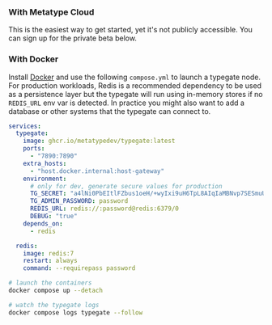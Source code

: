 
### With Metatype Cloud

This is the easiest way to get started, yet it's not publicly accessible. You can sign up for the private beta below.

<Newsletter />

### With Docker

Install [Docker](https://docs.docker.com/get-docker/) and use the following `compose.yml` to launch a typegate node. For production workloads, Redis is a recommended dependency to be used as a persistence layer but the typegate will run using in-memory stores if no `REDIS_URL` env var is detected. In practice you might also want to add a database or other systems that the typegate can connect to.

```yml
services:
  typegate:
    image: ghcr.io/metatypedev/typegate:latest
    ports:
      - "7890:7890"
    extra_hosts:
      - "host.docker.internal:host-gateway"
    environment:
      # only for dev, generate secure values for production
      TG_SECRET: "a4lNi0PbEItlFZbus1oeH/+wyIxi9uH6TpL8AIqIaMBNvp7SESmuUBbfUwC0prxhGhZqHw8vMDYZAGMhSZ4fLw=="
      TG_ADMIN_PASSWORD: password
      REDIS_URL: redis://:password@redis:6379/0
      DEBUG: "true"
    depends_on:
      - redis

  redis:
    image: redis:7
    restart: always
    command: --requirepass password
```

```bash
# launch the containers
docker compose up --detach

# watch the typegate logs
docker compose logs typegate --follow
```
